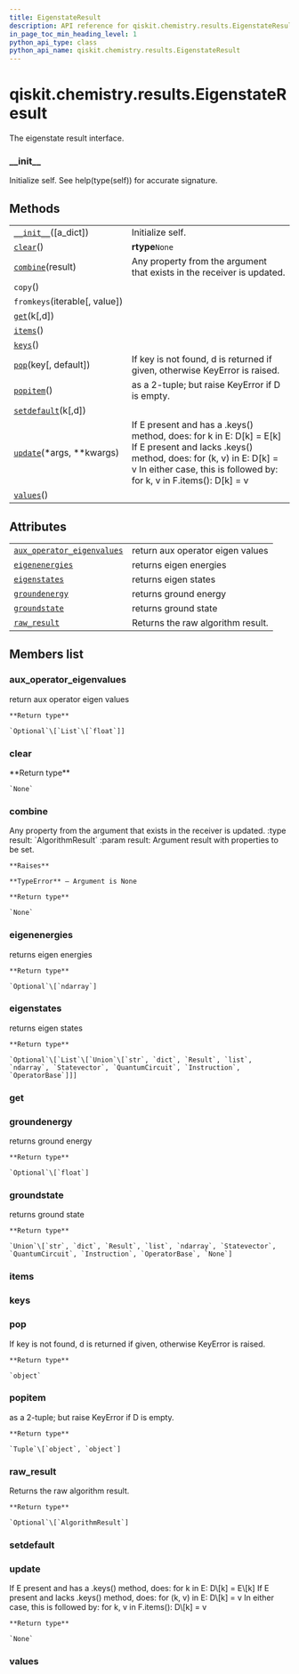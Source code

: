 ```yaml
---
title: EigenstateResult
description: API reference for qiskit.chemistry.results.EigenstateResult
in_page_toc_min_heading_level: 1
python_api_type: class
python_api_name: qiskit.chemistry.results.EigenstateResult
---
```


<span id="qiskit-chemistry-results-eigenstateresult" />

# qiskit.chemistry.results.EigenstateResult

<Class id="qiskit.chemistry.results.EigenstateResult" isDedicatedPage={true} github="https://github.com/qiskit-community/qiskit-aqua/tree/stable/0.8/qiskit/chemistry/results/eigenstate_result.py" signature="EigenstateResult(a_dict=None)" modifiers="class">
  The eigenstate result interface.

  ### \_\_init\_\_

  <Function id="qiskit.chemistry.results.EigenstateResult.__init__" signature="__init__(a_dict=None)">
    Initialize self. See help(type(self)) for accurate signature.
  </Function>

  ## Methods

  |                                                                                                                                      |                                                                                                                                                                                                                      |
  | ------------------------------------------------------------------------------------------------------------------------------------ | -------------------------------------------------------------------------------------------------------------------------------------------------------------------------------------------------------------------- |
  | [`__init__`](#qiskit.chemistry.results.EigenstateResult.__init__ "qiskit.chemistry.results.EigenstateResult.__init__")(\[a\_dict])   | Initialize self.                                                                                                                                                                                                     |
  | [`clear`](#qiskit.chemistry.results.EigenstateResult.clear "qiskit.chemistry.results.EigenstateResult.clear")()                      | **rtype**`None`                                                                                                                                                                                                      |
  | [`combine`](#qiskit.chemistry.results.EigenstateResult.combine "qiskit.chemistry.results.EigenstateResult.combine")(result)          | Any property from the argument that exists in the receiver is updated.                                                                                                                                               |
  | `copy`()                                                                                                                             |                                                                                                                                                                                                                      |
  | `fromkeys`(iterable\[, value])                                                                                                       |                                                                                                                                                                                                                      |
  | [`get`](#qiskit.chemistry.results.EigenstateResult.get "qiskit.chemistry.results.EigenstateResult.get")(k\[,d])                      |                                                                                                                                                                                                                      |
  | [`items`](#qiskit.chemistry.results.EigenstateResult.items "qiskit.chemistry.results.EigenstateResult.items")()                      |                                                                                                                                                                                                                      |
  | [`keys`](#qiskit.chemistry.results.EigenstateResult.keys "qiskit.chemistry.results.EigenstateResult.keys")()                         |                                                                                                                                                                                                                      |
  | [`pop`](#qiskit.chemistry.results.EigenstateResult.pop "qiskit.chemistry.results.EigenstateResult.pop")(key\[, default])             | If key is not found, d is returned if given, otherwise KeyError is raised.                                                                                                                                           |
  | [`popitem`](#qiskit.chemistry.results.EigenstateResult.popitem "qiskit.chemistry.results.EigenstateResult.popitem")()                | as a 2-tuple; but raise KeyError if D is empty.                                                                                                                                                                      |
  | [`setdefault`](#qiskit.chemistry.results.EigenstateResult.setdefault "qiskit.chemistry.results.EigenstateResult.setdefault")(k\[,d]) |                                                                                                                                                                                                                      |
  | [`update`](#qiskit.chemistry.results.EigenstateResult.update "qiskit.chemistry.results.EigenstateResult.update")(\*args, \*\*kwargs) | If E present and has a .keys() method, does: for k in E: D\[k] = E\[k] If E present and lacks .keys() method, does: for (k, v) in E: D\[k] = v In either case, this is followed by: for k, v in F.items(): D\[k] = v |
  | [`values`](#qiskit.chemistry.results.EigenstateResult.values "qiskit.chemistry.results.EigenstateResult.values")()                   |                                                                                                                                                                                                                      |

  ## Attributes

  |                                                                                                                                                                        |                                   |
  | ---------------------------------------------------------------------------------------------------------------------------------------------------------------------- | --------------------------------- |
  | [`aux_operator_eigenvalues`](#qiskit.chemistry.results.EigenstateResult.aux_operator_eigenvalues "qiskit.chemistry.results.EigenstateResult.aux_operator_eigenvalues") | return aux operator eigen values  |
  | [`eigenenergies`](#qiskit.chemistry.results.EigenstateResult.eigenenergies "qiskit.chemistry.results.EigenstateResult.eigenenergies")                                  | returns eigen energies            |
  | [`eigenstates`](#qiskit.chemistry.results.EigenstateResult.eigenstates "qiskit.chemistry.results.EigenstateResult.eigenstates")                                        | returns eigen states              |
  | [`groundenergy`](#qiskit.chemistry.results.EigenstateResult.groundenergy "qiskit.chemistry.results.EigenstateResult.groundenergy")                                     | returns ground energy             |
  | [`groundstate`](#qiskit.chemistry.results.EigenstateResult.groundstate "qiskit.chemistry.results.EigenstateResult.groundstate")                                        | returns ground state              |
  | [`raw_result`](#qiskit.chemistry.results.EigenstateResult.raw_result "qiskit.chemistry.results.EigenstateResult.raw_result")                                           | Returns the raw algorithm result. |

  ## Members list

  ### aux\_operator\_eigenvalues

  <Attribute id="qiskit.chemistry.results.EigenstateResult.aux_operator_eigenvalues">
    return aux operator eigen values

    **Return type**

    `Optional`\[`List`\[`float`]]
  </Attribute>

  ### clear

  <Function id="qiskit.chemistry.results.EigenstateResult.clear" signature="clear()">
    **Return type**

    `None`
  </Function>

  ### combine

  <Function id="qiskit.chemistry.results.EigenstateResult.combine" signature="combine(result)">
    Any property from the argument that exists in the receiver is updated. :type result: `AlgorithmResult` :param result: Argument result with properties to be set.

    **Raises**

    **TypeError** – Argument is None

    **Return type**

    `None`
  </Function>

  ### eigenenergies

  <Attribute id="qiskit.chemistry.results.EigenstateResult.eigenenergies">
    returns eigen energies

    **Return type**

    `Optional`\[`ndarray`]
  </Attribute>

  ### eigenstates

  <Attribute id="qiskit.chemistry.results.EigenstateResult.eigenstates">
    returns eigen states

    **Return type**

    `Optional`\[`List`\[`Union`\[`str`, `dict`, `Result`, `list`, `ndarray`, `Statevector`, `QuantumCircuit`, `Instruction`, `OperatorBase`]]]
  </Attribute>

  ### get

  <Function id="qiskit.chemistry.results.EigenstateResult.get" signature="get(k[, d]) → D[k] if k in D, else d. d defaults to None." />

  ### groundenergy

  <Attribute id="qiskit.chemistry.results.EigenstateResult.groundenergy">
    returns ground energy

    **Return type**

    `Optional`\[`float`]
  </Attribute>

  ### groundstate

  <Attribute id="qiskit.chemistry.results.EigenstateResult.groundstate">
    returns ground state

    **Return type**

    `Union`\[`str`, `dict`, `Result`, `list`, `ndarray`, `Statevector`, `QuantumCircuit`, `Instruction`, `OperatorBase`, `None`]
  </Attribute>

  ### items

  <Function id="qiskit.chemistry.results.EigenstateResult.items" signature="items() → a set-like object providing a view on D’s items" />

  ### keys

  <Function id="qiskit.chemistry.results.EigenstateResult.keys" signature="keys() → a set-like object providing a view on D’s keys" />

  ### pop

  <Function id="qiskit.chemistry.results.EigenstateResult.pop" signature="pop(key, default=None)">
    If key is not found, d is returned if given, otherwise KeyError is raised.

    **Return type**

    `object`
  </Function>

  ### popitem

  <Function id="qiskit.chemistry.results.EigenstateResult.popitem" signature="popitem()">
    as a 2-tuple; but raise KeyError if D is empty.

    **Return type**

    `Tuple`\[`object`, `object`]
  </Function>

  ### raw\_result

  <Attribute id="qiskit.chemistry.results.EigenstateResult.raw_result">
    Returns the raw algorithm result.

    **Return type**

    `Optional`\[`AlgorithmResult`]
  </Attribute>

  ### setdefault

  <Function id="qiskit.chemistry.results.EigenstateResult.setdefault" signature="setdefault(k[, d]) → D.get(k,d), also set D[k]=d if k not in D" />

  ### update

  <Function id="qiskit.chemistry.results.EigenstateResult.update" signature="update(*args, **kwargs)">
    If E present and has a .keys() method, does: for k in E: D\[k] = E\[k] If E present and lacks .keys() method, does: for (k, v) in E: D\[k] = v In either case, this is followed by: for k, v in F.items(): D\[k] = v

    **Return type**

    `None`
  </Function>

  ### values

  <Function id="qiskit.chemistry.results.EigenstateResult.values" signature="values() → an object providing a view on D’s values" />
</Class>

